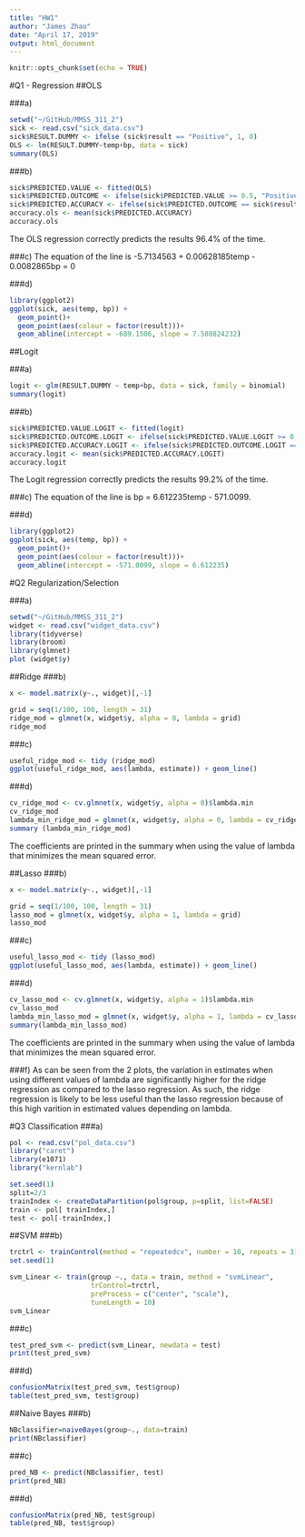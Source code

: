 ```yaml
---
title: "HW1"
author: "James Zhao"
date: "April 17, 2019"
output: html_document
---
```


```r
knitr::opts_chunk$set(echo = TRUE)
```

#Q1 - Regression
##OLS

###a)
```r
setwd("~/GitHub/MMSS_311_2")
sick <- read.csv("sick_data.csv")
sick$RESULT.DUMMY <- ifelse (sick$result == "Positive", 1, 0)
OLS <- lm(RESULT.DUMMY~temp+bp, data = sick)
summary(OLS)
```

###b)
```r

sick$PREDICTED.VALUE <- fitted(OLS)
sick$PREDICTED.OUTCOME <- ifelse(sick$PREDICTED.VALUE >= 0.5, "Positive", "Negative")
sick$PREDICTED.ACCURACY <- ifelse(sick$PREDICTED.OUTCOME == sick$result, 1, 0)
accuracy.ols <- mean(sick$PREDICTED.ACCURACY)
accuracy.ols
```
The OLS regression correctly predicts the results 96.4% of the time.

###c) The equation of the line is -5.7134563 + 0.00628185temp - 0.0082865bp = 0

###d)
```r
library(ggplot2) 
ggplot(sick, aes(temp, bp)) + 
  geom_point()+
  geom_point(aes(colour = factor(result)))+
  geom_abline(intercept = -689.1506, slope = 7.580824232)
```

##Logit

###a)
```r
logit <- glm(RESULT.DUMMY ~ temp+bp, data = sick, family = binomial)
summary(logit)
```

###b)
```r
sick$PREDICTED.VALUE.LOGIT <- fitted(logit)
sick$PREDICTED.OUTCOME.LOGIT <- ifelse(sick$PREDICTED.VALUE.LOGIT >= 0.5, "Positive", "Negative")
sick$PREDICTED.ACCURACY.LOGIT <- ifelse(sick$PREDICTED.OUTCOME.LOGIT == sick$result, 1, 0)
accuracy.logit <- mean(sick$PREDICTED.ACCURACY.LOGIT)
accuracy.logit
```
The Logit regression correctly predicts the results 99.2% of the time.

###c)
The equation of the line is bp = 6.612235temp - 571.0099.

###d)
```r
library(ggplot2) 
ggplot(sick, aes(temp, bp)) + 
  geom_point()+
  geom_point(aes(colour = factor(result)))+
  geom_abline(intercept = -571.0099, slope = 6.612235)
```

#Q2 Regularization/Selection

###a)
```r
setwd("~/GitHub/MMSS_311_2")
widget <- read.csv("widget_data.csv")
library(tidyverse)
library(broom)
library(glmnet)
plot (widget$y)
```

##Ridge
###b)
```r
x <- model.matrix(y~., widget)[,-1]

grid = seq(1/100, 100, length = 31)
ridge_mod = glmnet(x, widget$y, alpha = 0, lambda = grid)
ridge_mod
```

###c)
```r
useful_ridge_mod <- tidy (ridge_mod)
ggplot(useful_ridge_mod, aes(lambda, estimate)) + geom_line()
```

###d)
```r
cv_ridge_mod <- cv.glmnet(x, widget$y, alpha = 0)$lambda.min
cv_ridge_mod
lambda_min_ridge_mod = glmnet(x, widget$y, alpha = 0, lambda = cv_ridge_mod)
summary (lambda_min_ridge_mod)
```
The coefficients are printed in the summary when using the value of lambda that minimizes the mean squared error.

##Lasso
###b)
```r
x <- model.matrix(y~., widget)[,-1]

grid = seq(1/100, 100, length = 31)
lasso_mod = glmnet(x, widget$y, alpha = 1, lambda = grid)
lasso_mod
```

###c)
```r
useful_lasso_mod <- tidy (lasso_mod)
ggplot(useful_lasso_mod, aes(lambda, estimate)) + geom_line()
```

###d)
```r
cv_lasso_mod <- cv.glmnet(x, widget$y, alpha = 1)$lambda.min
cv_lasso_mod
lambda_min_lasso_mod = glmnet(x, widget$y, alpha = 1, lambda = cv_lasso_mod)
summary(lambda_min_lasso_mod)
```
The coefficients are printed in the summary when using the value of lambda that minimizes the mean squared error.

###f)
As can be seen from the 2 plots, the variation in estimates when using different values of lambda are significantly higher for the ridge regression as compared to the lasso regression. As such, the ridge regression is likely to be less useful than the lasso regression because of this high varition in estimated values depending on lambda.

#Q3 Classification
###a)
```r
pol <- read.csv("pol_data.csv")
library("caret")
library(e1071)
library("kernlab")

set.seed(1)
split=2/3
trainIndex <- createDataPartition(pol$group, p=split, list=FALSE)
train <- pol[ trainIndex,]
test <- pol[-trainIndex,]
```

##SVM
###b)
```r
trctrl <- trainControl(method = "repeatedcv", number = 10, repeats = 3)
set.seed(1)

svm_Linear <- train(group ~., data = train, method = "svmLinear",
                    trControl=trctrl,
                    preProcess = c("center", "scale"),
                    tuneLength = 10)
svm_Linear
```

###c)
```r
test_pred_svm <- predict(svm_Linear, newdata = test)
print(test_pred_svm)
```

###d)
```r
confusionMatrix(test_pred_svm, test$group)
table(test_pred_svm, test$group)
```


##Naive Bayes
###b)
```r
NBclassifier=naiveBayes(group~., data=train)
print(NBclassifier)
```

###c)
```r
pred_NB <- predict(NBclassifier, test)
print(pred_NB)
```

###d)
```r
confusionMatrix(pred_NB, test$group)
table(pred_NB, test$group)
```

